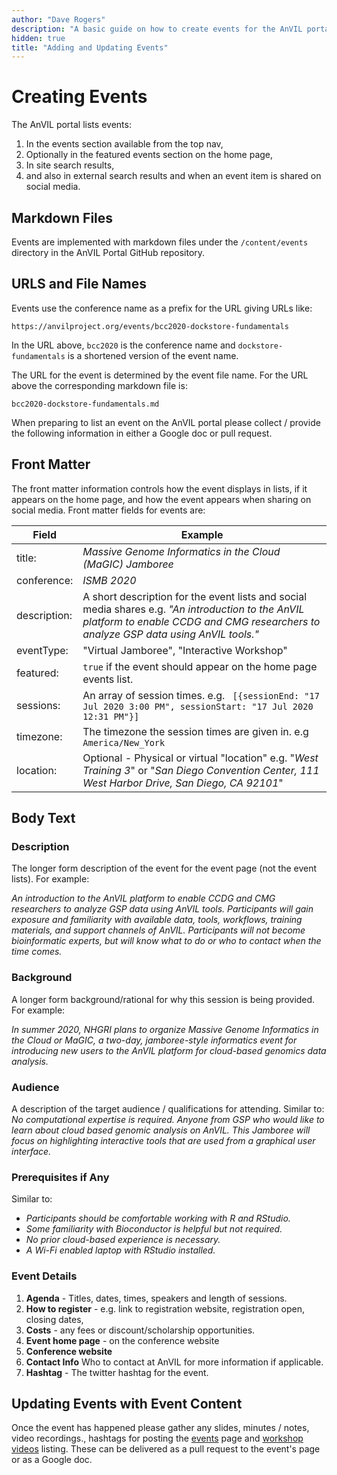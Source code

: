 ```yaml
---
author: "Dave Rogers"
description: "A basic guide on how to create events for the AnVIL portal"
hidden: true
title: "Adding and Updating Events"
---
```


# Creating Events

The AnVIL portal lists events:

1. In the events section available from the top nav,
1. Optionally in the featured events section on the home page,
1. In site search results,
1. and also in external search results and when an event item is shared on social media.

## Markdown Files

Events are implemented with markdown files under the `/content/events` directory in the AnVIL Portal GitHub repository.

## URLS and File Names

Events use the conference name as a prefix for the URL giving URLs like:

`https://anvilproject.org/events/bcc2020-dockstore-fundamentals`

In the URL above, `bcc2020` is the conference name and `dockstore-fundamentals` is a shortened version of the event name.

The URL for the event is determined by the event file name. For the URL above the corresponding markdown file is:

`bcc2020-dockstore-fundamentals.md`

When preparing to list an event on the AnVIL portal please collect / provide the following information in either a Google doc or pull request.

## Front Matter

The front matter information controls how the event displays in lists, if it appears on the home page, and how the event appears when sharing on social media. Front matter fields for events are:

| Field        | Example                                                                                                                                                                                  |
| ------------ | ---------------------------------------------------------------------------------------------------------------------------------------------------------------------------------------- |
| title:       | _Massive Genome Informatics in the Cloud (MaGIC) Jamboree_                                                                                                                               |
| conference:  | _ISMB 2020_                                                                                                                                                                              |
| description: | A short description for the event lists and social media shares e.g. _"An introduction to the AnVIL platform to enable CCDG and CMG researchers to analyze GSP data using AnVIL tools."_ |
| eventType:   | "Virtual Jamboree", "Interactive Workshop"                                                                                                                                               |
| featured:    | `true` if the event should appear on the home page events list.                                                                                                                          |
| sessions:    | An array of session times. e.g. ` [{sessionEnd: "17 Jul 2020 3:00 PM", sessionStart: "17 Jul 2020 12:31 PM"}]`                                                                           |
| timezone:    | The timezone the session times are given in. e.g `America/New_York`                                                                                                                      |
| location:    | Optional - Physical or virtual "location" e.g. "_West Training 3_" or "_San Diego Convention Center, 111 West Harbor Drive, San Diego, CA 92101_"                                        |

## Body Text

### Description

The longer form description of the event for the event page (not the event lists). For example:

_An introduction to the AnVIL platform to enable CCDG and CMG researchers
to analyze GSP data using AnVIL tools. Participants will gain exposure and familiarity
with available data, tools, workflows, training materials, and support channels of AnVIL.
Participants will not become bioinformatic experts, but will know what to do
or who to contact when the time comes._

### Background

A longer form background/rational for why this session is being provided. For example:

_In summer 2020, NHGRI plans to organize Massive Genome Informatics in the
Cloud or MaGIC, a two-day, jamboree-style informatics event for
introducing new users to the
AnVIL platform for cloud-based genomics data analysis._

### Audience

A description of the target audience / qualifications for attending. Similar to: _No computational expertise is required.
Anyone from GSP who would like to learn about cloud based genomic analysis on AnVIL.
This Jamboree will focus on highlighting interactive tools that are used from a
graphical user interface._

### Prerequisites if Any

Similar to:

- _Participants should be comfortable working with R and RStudio._
- _Some familiarity with Bioconductor is helpful but not required._
- _No prior cloud-based experience is necessary._
- _A Wi-Fi enabled laptop with RStudio installed._

### Event Details

1. **Agenda** - Titles, dates, times, speakers and length of sessions.
1. **How to register** - e.g. link to registration website, registration open, closing dates,
1. **Costs** - any fees or discount/scholarship opportunities.
1. **Event home page** - on the conference website
1. **Conference website**
1. **Contact Info** Who to contact at AnVIL for more information if applicable.
1. **Hashtag** - The twitter hashtag for the event.

## Updating Events with Event Content

Once the event has happened please gather any slides, minutes / notes, video recordings., hashtags for posting the [events](/events) page and [workshop videos](/learn/workshop-videos) listing. These can be delivered as a pull request to the event's page or as a Google doc.

